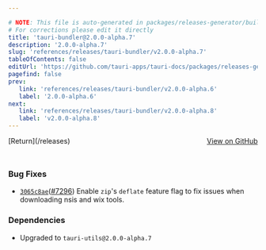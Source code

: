 ```yaml
---

# NOTE: This file is auto-generated in packages/releases-generator/build.ts
# For corrections please edit it directly
title: 'tauri-bundler@2.0.0-alpha.7'
description: '2.0.0-alpha.7'
slug: 'references/releases/tauri-bundler/v2.0.0-alpha.7'
tableOfContents: false
editUrl: 'https://github.com/tauri-apps/tauri-docs/packages/releases-generator/build.ts'
pagefind: false
prev:
   link: 'references/releases/tauri-bundler/v2.0.0-alpha.6'
   label: '2.0.0-alpha.6'
next:
   link: 'references/releases/tauri-bundler/v2.0.0-alpha.8'
   label: 'v2.0.0-alpha.8'
---
```


<div style="margin-bottom:3rem; display: flex; justify-content: space-between; align-items: center"><span>[Return](/releases)</span><span><a href="https://github.com/tauri-apps/tauri/releases/tag/tauri-bundler-v2.0.0-alpha.7">View on GitHub</a></span></div>

### Bug Fixes

- [`3065c8ae`](https://www.github.com/tauri-apps/tauri/commit/3065c8aea375535763e1532951c4057a426fce80)([#7296](https://www.github.com/tauri-apps/tauri/pull/7296)) Enable `zip`&#39;s `deflate` feature flag to fix issues when downloading nsis and wix tools.

### Dependencies

- Upgraded to `tauri-utils@2.0.0-alpha.7`

